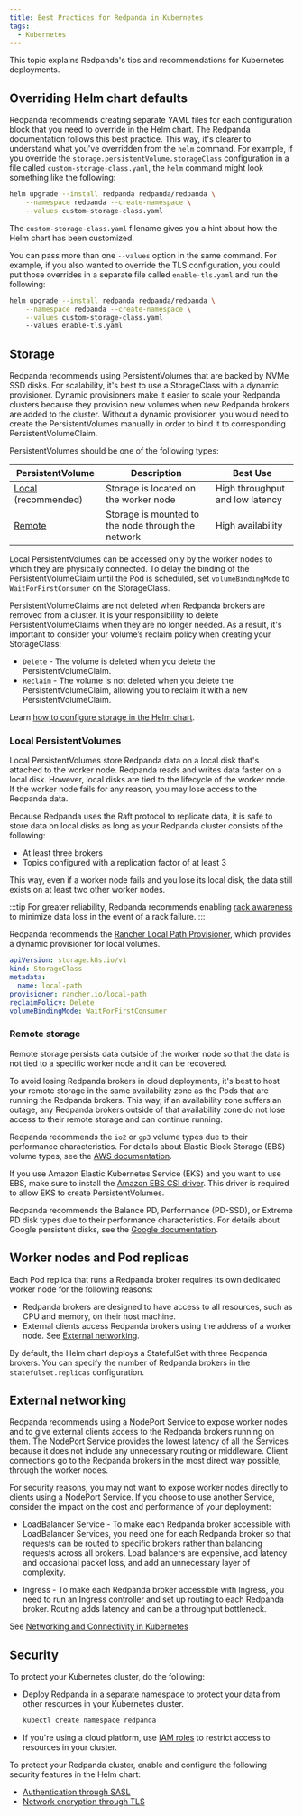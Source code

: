 ```yaml
---
title: Best Practices for Redpanda in Kubernetes
tags:
  - Kubernetes
---
```


<head>
    <meta name="title" content="Best Practices for Redpanda in Kubernetes | Redpanda Docs"/>
    <meta name="description" content="Understand what Redpanda recommends for Kubernetes deployments and why."/>
</head>


This topic explains Redpanda's tips and recommendations for Kubernetes deployments.

## Overriding Helm chart defaults

Redpanda recommends creating separate YAML files for each configuration block that you need to override in the Helm chart. The Redpanda documentation follows this best practice.
This way, it's clearer to understand what you've overridden from the `helm` command.
For example, if you override the `storage.persistentVolume.storageClass` configuration in a file called `custom-storage-class.yaml`,
the `helm` command might look something like the following:

```bash
helm upgrade --install redpanda redpanda/redpanda \
    --namespace redpanda --create-namespace \
    --values custom-storage-class.yaml
```

The `custom-storage-class.yaml` filename gives you a hint about how the Helm chart has been customized.

You can pass more than one `--values` option in the same command. For example, if you also wanted to override the TLS configuration, you could put those overrides in a separate file called `enable-tls.yaml` and run the following:

```bash
helm upgrade --install redpanda redpanda/redpanda \
    --namespace redpanda --create-namespace \
    --values custom-storage-class.yaml
    --values enable-tls.yaml
```


## Storage

Redpanda recommends using PersistentVolumes that are backed by NVMe SSD disks.
For scalability, it's best to use a StorageClass with a dynamic provisioner. 
Dynamic provisioners make it easier to scale your Redpanda clusters because they provision new volumes when new Redpanda brokers are added to the cluster.
Without a dynamic provisioner, you would need to create the PersistentVolumes manually in order to bind it to corresponding PersistentVolumeClaim.

PersistentVolumes should be one of the following types:

| **PersistentVolume** | **Description** | **Best Use** |
|-----------------------|--------------------------------------------------------|------|
|   [Local](#local-persistentvolumes) (recommended) |   Storage is located on the worker node   |   High throughput and low latency  |
|   [Remote](#remote-storage) |   Storage is mounted to the node through the network |  High availability   | 

Local PersistentVolumes can be accessed only by the worker nodes to which they are physically connected. To delay the binding of the PersistentVolumeClaim until the Pod is scheduled, set `volumeBindingMode` to `WaitForFirstConsumer` on the StorageClass.

PersistentVolumeClaims are not deleted when Redpanda brokers are removed from a cluster.
It is your responsibility to delete PersistentVolumeClaims when they are no longer needed.
As a result, it's important to consider your volume’s reclaim policy when creating your StorageClass:

- `Delete` - The volume is deleted when you delete the PersistentVolumeClaim.
- `Reclaim` - The volume is not deleted when you delete the PersistentVolumeClaim, allowing you to reclaim it with a new PersistentVolumeClaim.

Learn [how to configure storage in the Helm chart](../../manage/configure-storage).

### Local PersistentVolumes

Local PersistentVolumes store Redpanda data on a local disk that's attached to the worker node. Redpanda reads and writes data faster on a local disk.
However, local disks are tied to the lifecycle of the worker node.
If the worker node fails for any reason, you may lose access to the Redpanda data.

Because Redpanda uses the Raft protocol to replicate data, it is safe to store data on local disks as long as your Redpanda cluster consists of the following:

- At least three brokers
- Topics configured with a replication factor of at least 3

This way, even if a worker node fails and you lose its local disk, the data still exists on at least two other worker nodes.

:::tip
For greater reliability, Redpanda recommends enabling [rack awareness](../../data-management/kubernetes-rack-awareness) to minimize data loss in the event of a rack failure.
:::

Redpanda recommends the [Rancher Local Path Provisioner](https://github.com/rancher/local-path-provisioner), which provides a dynamic provisioner for local volumes.

```yaml
apiVersion: storage.k8s.io/v1
kind: StorageClass
metadata:
  name: local-path
provisioner: rancher.io/local-path
reclaimPolicy: Delete
volumeBindingMode: WaitForFirstConsumer
```

### Remote storage

Remote storage persists data outside of the worker node so that the data is not tied to a specific worker node and it can be recovered.

To avoid losing Redpanda brokers in cloud deployments, it's best to host your remote storage in the same availability zone as the Pods that are running the Redpanda brokers. This way, if an availability zone suffers an outage, any Redpanda brokers outside of that availability zone do not lose access to their remote storage and can continue running.

<Tabs groupId="kubernetes-platforms">
<TabItem value="aws" label="Amazon AWS">

Redpanda recommends the `io2` or `gp3` volume types due to their performance characteristics. For details about Elastic Block Storage (EBS) volume types, see the [AWS documentation](https://docs.aws.amazon.com/AWSEC2/latest/UserGuide/ebs-volume-types.html#vol-type-ssd).

If you use Amazon Elastic Kubernetes Service (EKS) and you want to use EBS, make sure to install the [Amazon EBS CSI driver](https://docs.aws.amazon.com/eks/latest/userguide/ebs-csi.html). This driver is required to allow EKS to create PersistentVolumes.

</TabItem>
<TabItem value="gcp" label="Google GCP">

Redpanda recommends the Balance PD, Performance (PD-SSD), or Extreme PD disk types due to their performance characteristics. For details about Google persistent disks, see the [Google documentation](https://cloud.google.com/persistent-disk#section-5).

</TabItem>
</Tabs>

## Worker nodes and Pod replicas

Each Pod replica that runs a Redpanda broker requires its own dedicated worker node for the following reasons:

- Redpanda brokers are designed to have access to all resources, such as CPU and memory, on their host machine.
- External clients access Redpanda brokers using the address of a worker node. See [External networking](#external-networking).

By default, the Helm chart deploys a StatefulSet with three Redpanda brokers. You can specify the number of Redpanda brokers in the `statefulset.replicas` configuration.

## External networking

Redpanda recommends using a NodePort Service to expose worker nodes and to give external clients access to the Redpanda brokers running on them.
The NodePort Service provides the lowest latency of all the Services because it does not include any unnecessary routing or middleware.
Client connections go to the Redpanda brokers in the most direct way possible, through the worker nodes.

For security reasons, you may not want to expose worker nodes directly to clients using a NodePort Service.
If you choose to use another Service, consider the impact on the cost and performance of your deployment:

- LoadBalancer Service - To make each Redpanda broker accessible with LoadBalancer Services, you need one for each Redpanda broker so that requests can be routed to specific brokers rather than balancing requests across all brokers. Load balancers are expensive, add latency and occasional packet loss, and add an unnecessary layer of complexity.

- Ingress - To make each Redpanda broker accessible with Ingress, you need to run an Ingress controller and set up routing to each Redpanda broker. Routing adds latency and can be a throughput bottleneck.

See [Networking and Connectivity in Kubernetes](../../manage/networking-and-connectivity)

## Security

To protect your Kubernetes cluster, do the following:

- Deploy Redpanda in a separate namespace to protect your data from other resources in your Kubernetes cluster.

  ```bash
  kubectl create namespace redpanda
  ```

- If you're using a cloud platform, use [IAM roles](../../security/iam-roles) to restrict access to resources in your cluster.

To protect your Redpanda cluster, enable and configure the following security features in the Helm chart:

- [Authentication through SASL](../../security/sasl-kubernetes)
- [Network encryption through TLS](../../security/kubernetes-tls)